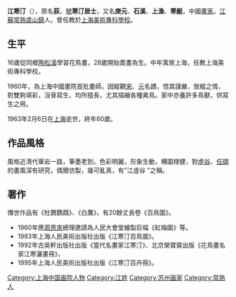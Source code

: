 {{Infobox Biography
| subject_name   = 江寒汀
| image_name     = 
| image_size     = 
| image_caption  = 
| date_of_birth  = 1904年
| place_of_birth = {{QING|江蘇省}}[[蘇州府|蘇州府]][[常熟縣|常熟縣]]
| date_of_death  = {{death year and age|1963|1904}}
| place_of_death = {{PRC}}[[上海市|上海市]]
| occupation     = [[中國|中國]][[畫家|畫家]]、教授
}}

'''江寒汀'''（{{bd|1904年||1963年||catIdx=J江}}），原名'''荻'''，[[號|號]]'''寒汀居士'''，又名'''庚元'''、'''石溪'''、'''上漁'''、'''寒艇'''，中國[[畫家|畫家]]。[[江蘇|江蘇]][[常熟|常熟]][[虞山鎮|虞山鎮]]人。曾任教於[[上海美術專科學校|上海美術專科學校]]。

==生平==
16歲從同鄉[[陶松溪|陶松溪]]學習花鳥畫，28歲開始賣畫為生。中年寓居上海，任教上海美術專科學校。

1960年，為上海中國畫院首批畫師。因縱觀[[宋|宋]]、[[元|元]]名蹟，悟其謹嚴，放縱之情，對雙鉤填彩，沒骨寫生，均所擅長，尤其描繪各種禽鳥。家中亦養許多鳥獸，供寫生之用。

1963年2月6日在[[上海|上海]]逝世，終年60歲。

==作品風格==
風格近清代華岩一路，筆墨老到，色彩明麗，形象生動，構圖穩健，對[[虛谷|虛谷]]、[[任頤|任頤]]的畫風深有研究，偶爾仿製，幾可亂真，有"江虛谷 "之稱。

==著作==
傳世作品有《杜鵲鸚鵡》、《白鷹》，有20餘丈長卷《百鳥圖》。

*1960年應[[周恩來|周恩來]]總理邀請為人民大會堂繪製巨幅《紅梅圖》等。
*1983年上海人民美術出版社出版《江寒汀百鳥圖》。
*1992年古吳軒出版社出版《當代名畫家江寒汀》、北京榮寶齋出版《花鳥畫名家江寒灑畫冊》，
*1995年上海人民美術出版社出版《江寒汀百卉冊》。

{{DEFAULTSORT:J}}
[[Category:上海中国画院人物|Category:上海中国画院人物]]
[[Category:江姓|Category:江姓]]
[[Category:苏州画家|Category:苏州画家]]
[[Category:常熟人|Category:常熟人]]